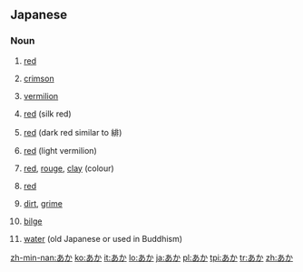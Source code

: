 ==Japanese==

===Noun===
{{ja-noun|h|rom=aka}}

# {{ja-def|赤}} [[red]]
# {{ja-def|紅}} [[crimson]]
# {{ja-def|朱}} [[vermilion]]
# {{ja-def|緋}} [[red]] (silk red)
# {{ja-def|絳}} [[red]] (dark red similar to 緋)
# {{ja-def|丹}} [[red]] (light vermilion)
# {{ja-def|赭}} [[red]], [[rouge]], [[clay]] (colour)
# {{ja-def|赬}} [[red]]
# {{ja-def|垢}} [[dirt]], [[grime]]
# {{ja-def|淦}} [[bilge]]
# {{ja-def|閼伽}} [[water]] (old Japanese or used in Buddhism)

[[zh-min-nan:あか]]
[[ko:あか]]
[[it:あか]]
[[lo:あか]]
[[ja:あか]]
[[pl:あか]]
[[tpi:あか]]
[[tr:あか]]
[[zh:あか]]